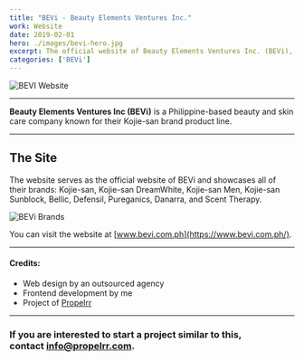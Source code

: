 ```yaml
---
title: "BEVi - Beauty Elements Ventures Inc."
work: Website
date: 2019-02-01
hero: ./images/bevi-hero.jpg
excerpt: The official website of Beauty Elements Ventures Inc. (BEVi), known for their Kojie-san soaps and beauty products
categories: ['BEVi']
---
```


<div class="Image__Medium">
  <img src="./images/project-bevi.png" alt="BEVI Website" />
</div>

<hr />

**Beauty Elements Ventures Inc (BEVi)** is a Philippine-based beauty and skin care company known for their Kojie-san brand product line.

<hr />

## The Site
The website serves as the official website of BEVi and showcases all of their brands: Kojie-san, Kojie-san DreamWhite, Kojie-san Men, Kojie-san Sunblock, Bellic, Defensil, Pureganics, Danarra, and Scent Therapy.

<div class="Image__Large">
  <img src="./images/bevi-pages.jpg" alt="BEVi Brands" />
</div>

You can visit the website at [www.bevi.com.ph](https://www.bevi.com.ph/).

<hr />

#### Credits:
* Web design by an outsourced agency
* Frontend development by me
* Project of [Propelrr](https://propelrr.com/)

<hr />

### If you are interested to start a project similar to this, <br /> contact [info@propelrr.com](mailto:info@propelrr.com).

<br/>

